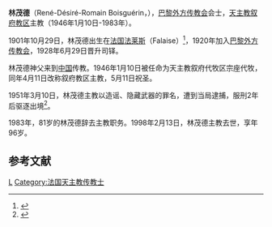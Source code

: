 {{Infobox Person
| name   = 林茂德<br />René-Désiré-Romain Boisguérin
| image     = 
| caption  = 巴黎外方傳教會傳教士
| birth_date  = 1901年10月29日
| birth_place = {{flagicon|France}}[[法国|法国]][[法莱斯|法莱斯]]
| death_date  =1998年2月13日 
| death_place =
| title          =  
| spouse         =
| parents        =
| occupation     =传教士
}}

'''林茂德'''（René-Désiré-Romain Boisguérin，{{bd|1901年|10月29日|1998年|2月13日}}），[[巴黎外方传教会|巴黎外方传教会]]会士，[[天主教叙府教区|天主教叙府教区]]主教（1946年1月10日-1983年）。

1901年10月29日，林茂德出生在[[法国|法国]][[法莱斯|法莱斯]]（Falaise）<ref>{{cite web| author=| publisher=| year=| url=http://www.catholic-hierarchy.org/bishop/bboisg.html| title=Bishop René-Désiré-Romain Boisguérin| accessdate=2011-04-15| archive-date=2021-01-20| archive-url=https://web.archive.org/web/20210120020238/http://www.catholic-hierarchy.org/bishop/bboisg.html| dead-url=no}}</ref>，1920年加入[[巴黎外方传教会|巴黎外方传教会]]，1928年6月29日晋升司铎。

林茂德神父来到[[中国|中国]]传教。1946年1月10日被任命为天主教叙府代牧区宗座代牧，同年4月11日改称叙府教区主教，5月11日祝圣。

1951年3月10日，林茂德主教以造谣、隐藏武器的罪名，遭到当局逮捕，服刑2年后驱逐出境<ref>{{cite web| author=| publisher=| year=| url=http://www.scfao.gov.cn/info/detail.jsp?infoId=B000000650| title=四川省外事志| accessdate=2011-04-15| deadurl=yes| archiveurl=https://archive.is/20120805203927/http://www.scfao.gov.cn/info/detail.jsp?infoId=B000000650| archivedate=2012-08-05}}</ref>。

1983年，81岁的林茂德辞去主教职务。1998年2月13日，林茂德主教去世，享年96岁。

==参考文献==
{{reflist}}

[[Category:在川天主教傳教士|L]]
[[Category:法国天主教传教士|Category:法国天主教传教士]]